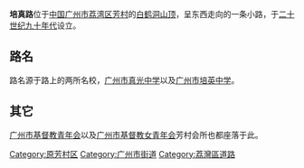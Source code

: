 '''培真路'''位于[[中华人民共和国|中国]][[广州市|广州市]][[荔湾区|荔湾区]][[芳村|芳村]]的[[白鹤洞|白鹤洞]][[山顶|山顶]]，呈东西走向的一条小路，于[[二十世纪|二十世纪]][[九十年代|九十年代]]设立。

== 路名 ==
路名源于路上的两所名校，[[广州市真光中学|广州市真光中学]]以及[[广州市培英中学|广州市培英中学]]。

== 其它 ==
[[广州市基督教青年会|广州市基督教青年会]]以及[[广州市基督教女青年会|广州市基督教女青年会]]芳村会所也都座落于此。

[[Category:原芳村区|Category:原芳村区]]
[[Category:广州市街道|Category:广州市街道]]
[[Category:荔灣區道路|Category:荔灣區道路]]
{{GZ-stub}}